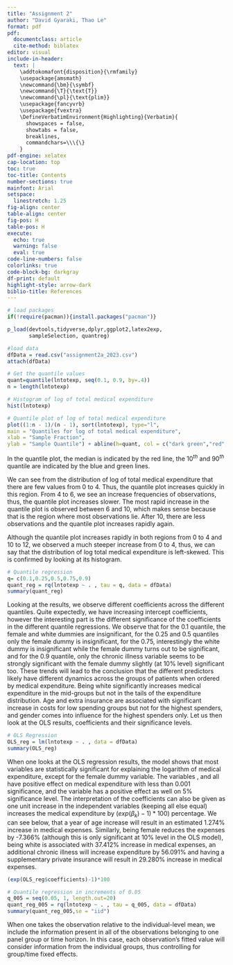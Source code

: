 ```yaml
---
title: "Assignment 2"
author: "David Gyaraki, Thao Le"
format: pdf
pdf:
  documentclass: article
  cite-method: biblatex
editor: visual
include-in-header:
  text: |
    \addtokomafont{disposition}{\rmfamily}
    \usepackage{amsmath}
    \newcommand{\bm}{\symbf}
    \newcommand{\T}{\text{T}}
    \newcommand{\pl}{\text{plim}}
    \usepackage{fancyvrb}
    \usepackage{fvextra}
    \DefineVerbatimEnvironment{Highlighting}{Verbatim}{
      showspaces = false,
      showtabs = false,
      breaklines,
      commandchars=\\\{\}
    }
pdf-engine: xelatex
cap-location: top
toc: true
toc-title: Contents
number-sections: true
mainfont: Arial
setspace:
  linestretch: 1.25
fig-align: center
table-align: center
fig-pos: H
table-pos: H
execute:
  echo: true
  warning: false
  eval: true
code-line-numbers: false
colorlinks: true
code-block-bg: darkgray
df-print: default
highlight-style: arrow-dark
biblio-title: References
---
```


\clearpage

```r
# load packages
if(!require(pacman)){install.packages("pacman")}

p_load(devtools,tidyverse,dplyr,ggplot2,latex2exp,
       sampleSelection, quantreg)

#load data
dfData = read.csv("assignment2a_2023.csv")
attach(dfData)
```

```{=tex}
\section{Question 1}
\subsection{(i)}
```

```r
# Get the quantile values
quant=quantile(lntotexp, seq(0.1, 0.9, by=.4))
n = length(lntotexp)

# Histogram of log of total medical expenditure
hist(lntotexp)

# Quantile plot of log of total medical expenditure
plot((1:n - 1)/(n - 1), sort(lntotexp), type="l",
main = "Quantiles for log of total medical expenditure",
xlab = "Sample Fraction",
ylab = "Sample Quantile") + abline(h=quant, col = c("dark green","red", "blue"))
```

In the quantile plot, the median is indicated by the red line, the 10$^{th}$ and 90$^{th}$ quantile are indicated by the blue and green lines.

We can see from the distribution of log of total medical expenditure that there are few values from 0 to 4. Thus, the quantile plot increases quickly in this region. From 4 to 6, we see an increase frequencies of observations, thus, the quantile plot increases slower. The most rapid increase in the quantile plot is observed between 6 and 10, which makes sense because that is the region where most observations lie. After 10, there are less observations and the quantile plot increases rapidly again.

Although the quantile plot increases rapidly in both regions from 0 to 4 and 10 to 12, we observed a much steeper increase from 0 to 4, thus, we can say that the distribution of log total medical expenditure is left-skewed. This is confirmed by looking at its histogram.

\subsection{(ii)}

```r
# Quantile regression
q= c(0.1,0.25,0.5,0.75,0.9)
quant_reg = rq(lntotexp ~ . , tau = q, data = dfData)
summary(quant_reg)
```

Looking at the results, we observe different coefficients across the different quantiles. Quite expectedly, we have increasing intercept coefficients, however the interesting part is the different significance of the coefficients in the different quantile regressions. We observe that for the 0.1 quantile, the female and white dummies are insignificant, for the 0.25 and 0.5 quantiles only the female dummy is insignificant, for the 0.75, interestingly the white dummy is insignificant while the female dummy turns out to be significant, and for the 0.9 quantile, only the chronic illness variable seems to be strongly significant with the female dummy slightly (at 10\% level) significant too. These trends will lead to the conclusion that the different predictors likely have different dynamics across the groups of patients when ordered by medical expenditure. Being white significantly increases medical expenditure in the mid-groups but not in the tails of the expenditure distribution. Age and extra insurance are associated with significant increase in costs for low spending groups but not for the highest spenders, and gender comes into influence for the highest spenders only. Let us then look at the OLS results, coefficients and their significance levels.

```r
# OLS Regression
OLS_reg = lm(lntotexp ~ . , data = dfData)
summary(OLS_reg)
```

When one looks at the OLS regression results, the model shows that most variables are statistically significant for explaining the logarithm of medical expenditure, except for the female dummy variable. The variables \textit{age}, \textit{totchr} and \textit{suppins} all have positive effect on medical expenditure with less than 0.001 significance, and the variable \textit{white} has a positive effect as well on 5\% significance level. The interpretation of the coefficients can also be given as one unit increase in the independent variables (keeping all else equal) increases the medical expenditure by $(exp(\beta_k)-1) * 100)$ percentage. We can see below, that a year of age increase will result in an estimated 1.274\% increase in medical expenses. Similarly, being female reduces the expenses by -7.366\% (although this is only significant at 10\% level in the OLS model), being white is associated with 37.412\% increase in medical expenses, an additional chronic illness will increase expenditure by 56.091\% and having a supplementary private insurance will result in 29.280\% increase in medical expenses. 

```r
(exp(OLS_reg$coefficients)-1)*100
```

\subsection{(iii)}

```r
# Quantile regression in increments of 0.05
q_005 = seq(0.05, 1, length.out=20)
quant_reg_005 = rq(lntotexp ~ . , tau = q_005, data = dfData)
summary(quant_reg_005,se = "iid")
```



```{=tex}
\section{Question 2}
\subsection{(i)}
```

When one takes the observation relative to the individual-level mean, we include the information present in all of the observations belonging to one panel group or time horizon. In this case, each observation's fitted value will consider information from the individual groups, thus controlling for group/time fixed effects.




